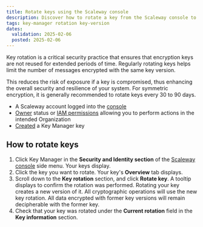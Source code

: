 ```yaml
---
title: Rotate keys using the Scaleway console
description: Discover how to rotate a key from the Scaleway console to decrypt your data using Scaleway's Key Manager.
tags: key-manager rotation key-version
dates:
  validation: 2025-02-06
  posted: 2025-02-06
---
```



Key rotation is a critical security practice that ensures that encryption keys are not reused for extended periods of time. Regularly rotating keys helps limit the number of messages encrypted with the same key version.

This reduces the risk of exposure if a key is compromised, thus enhancing the overall security and resilience of your system. For symmetric encryption, it is generally recommended to rotate keys every 30 to 90 days.

<Requirements />

- A Scaleway account logged into the [console](https://console.scaleway.com)
- [Owner](/iam/concepts/#owner) status or [IAM permissions](/iam/concepts/#permission) allowing you to perform actions in the intended Organization
- [Created](/key-manager/how-to/create-km-key/) a Key Manager key

## How to rotate keys

1. Click Key Manager in the **Security and Identity section** of the [Scaleway console](https://console.scaleway.com) side menu. Your keys display.
2. Click the key you want to rotate. Your key's **Overview** tab displays.
3. Scroll down to the **Key rotation** section, and click **Rotate key**. A tooltip displays to confirm the rotation was performed.
    <Message type="note">
     Rotating your key creates a new version of it. All cryptographic operations will use the new key rotation. All data encrypted with former key versions will remain decipherable with the former key.
    </Message>
4. Check that your key was rotated under the **Current rotation** field in the **Key information** section.

